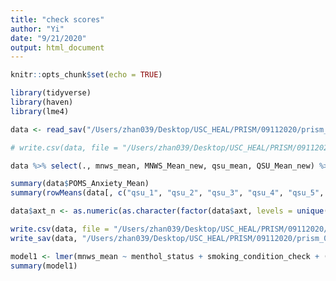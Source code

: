 ```yaml
---
title: "check scores"
author: "Yi"
date: "9/21/2020"
output: html_document
---
```


```r
knitr::opts_chunk$set(echo = TRUE)
```

```r
library(tidyverse)
library(haven)
library(lme4)
```

```r
data <- read_sav("/Users/zhan039/Desktop/USC_HEAL/PRISM/09112020/prism_0921_scored.sav")

# write.csv(data, file = "/Users/zhan039/Desktop/USC_HEAL/PRISM/09112020/prism_0921_scored.csv", na = "")
```

```r
data %>% select(., mnws_mean, MNWS_Mean_new, qsu_mean, QSU_Mean_new) %>% apply(., 2, summary)

```

```r
summary(data$POMS_Anxiety_Mean)
summary(rowMeans(data[, c("qsu_1", "qsu_2", "qsu_3", "qsu_4", "qsu_5", "qsu_6", "qsu_7", "qsu_8", "qsu_9", "qsu_10")], na.rm = T))

```

```r
data$axt_n <- as.numeric(as.character(factor(data$axt, levels = unique(data$axt), labels = c(1, 10, 11, 2:9))))
```

```r
write.csv(data, file = "/Users/zhan039/Desktop/USC_HEAL/PRISM/09112020/prism_0923_scored.csv", na = "")
write_sav(data, "/Users/zhan039/Desktop/USC_HEAL/PRISM/09112020/prism_0923_scored.sav")
```

```r
model1 <- lmer(mnws_mean ~ menthol_status + smoking_condition_check + (1 + smoking_condition_check|sid), data = data)
summary(model1)
```

